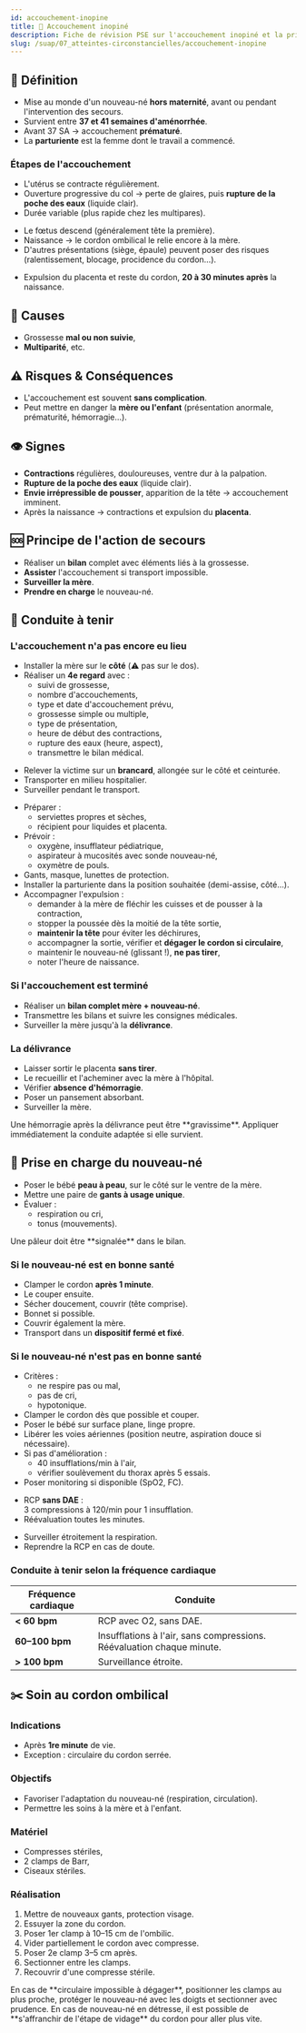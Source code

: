 ---
id: accouchement-inopine
title: 👶 Accouchement inopiné
description: Fiche de révision PSE sur l'accouchement inopiné et la prise en charge du nouveau-né
slug: /suap/07_atteintes-circonstancielles/accouchement-inopine
---


## 👶 Définition

- Mise au monde d'un nouveau-né **hors maternité**, avant ou pendant l'intervention des secours.
- Survient entre **37 et 41 semaines d'aménorrhée**.
- Avant 37 SA → accouchement **prématuré**.
- La **parturiente** est la femme dont le travail a commencé.

### Étapes de l'accouchement

<Tabs>
<TabItem value="travail" label="Le travail">

- L'utérus se contracte régulièrement.
- Ouverture progressive du col → perte de glaires, puis **rupture de la poche des eaux** (liquide clair).
- Durée variable (plus rapide chez les multipares).

</TabItem>
<TabItem value="expulsion" label="L'expulsion">

- Le fœtus descend (généralement tête la première).
- Naissance → le cordon ombilical le relie encore à la mère.
- D'autres présentations (siège, épaule) peuvent poser des risques (ralentissement, blocage, procidence du cordon…).

</TabItem>
<TabItem value="delivrance" label="La délivrance">

- Expulsion du placenta et reste du cordon, **20 à 30 minutes après** la naissance.

</TabItem>
</Tabs>

## 📌 Causes

- Grossesse **mal ou non suivie**,
- **Multiparité**, etc.

## ⚠️ Risques & Conséquences

- L'accouchement est souvent **sans complication**.
- Peut mettre en danger la **mère ou l'enfant** (présentation anormale, prématurité, hémorragie…).

## 👁️ Signes

- **Contractions** régulières, douloureuses, ventre dur à la palpation.
- **Rupture de la poche des eaux** (liquide clair).
- **Envie irrépressible de pousser**, apparition de la tête → accouchement imminent.
- Après la naissance → contractions et expulsion du **placenta**.

## 🆘 Principe de l'action de secours

- Réaliser un **bilan** complet avec éléments liés à la grossesse.
- **Assister** l'accouchement si transport impossible.
- **Surveiller la mère**.
- **Prendre en charge** le nouveau-né.

## 🛟 Conduite à tenir

### L'accouchement n'a pas encore eu lieu

- Installer la mère sur le **côté** (⚠️ pas sur le dos).
- Réaliser un **4e regard** avec :
  - suivi de grossesse,
  - nombre d'accouchements,
  - type et date d'accouchement prévu,
  - grossesse simple ou multiple,
  - type de présentation,
  - heure de début des contractions,
  - rupture des eaux (heure, aspect),
  - transmettre le bilan médical.

<Tabs>
<TabItem value="transportable" label="Si transport possible">

- Relever la victime sur un **brancard**, allongée sur le côté et ceinturée.
- Transporter en milieu hospitalier.
- Surveiller pendant le transport.

</TabItem>
<TabItem value="non-transportable" label="Si accouchement sur place">

- Préparer :
  - serviettes propres et sèches,
  - récipient pour liquides et placenta.
- Prévoir :
  - oxygène, insufflateur pédiatrique,
  - aspirateur à mucosités avec sonde nouveau-né,
  - oxymètre de pouls.
- Gants, masque, lunettes de protection.
- Installer la parturiente dans la position souhaitée (demi-assise, côté…).
- Accompagner l'expulsion :
  - demander à la mère de fléchir les cuisses et de pousser à la contraction,
  - stopper la poussée dès la moitié de la tête sortie,
  - **maintenir la tête** pour éviter les déchirures,
  - accompagner la sortie, vérifier et **dégager le cordon si circulaire**,
  - maintenir le nouveau-né (glissant !), **ne pas tirer**,
  - noter l'heure de naissance.

</TabItem>
</Tabs>

### Si l'accouchement est terminé

- Réaliser un **bilan complet mère + nouveau-né**.
- Transmettre les bilans et suivre les consignes médicales.
- Surveiller la mère jusqu'à la **délivrance**.

### La délivrance

- Laisser sortir le placenta **sans tirer**.
- Le recueillir et l'acheminer avec la mère à l'hôpital.
- Vérifier **absence d'hémorragie**.
- Poser un pansement absorbant.
- Surveiller la mère.

<Admonition type="warning">
Une hémorragie après la délivrance peut être **gravissime**. Appliquer immédiatement la conduite adaptée si elle survient.
</Admonition>

## 👶 Prise en charge du nouveau-né

- Poser le bébé **peau à peau**, sur le côté sur le ventre de la mère.
- Mettre une paire de **gants à usage unique**.
- Évaluer :
  - respiration ou cri,
  - tonus (mouvements).

<Admonition type="note">
Une pâleur doit être **signalée** dans le bilan.
</Admonition>

### Si le nouveau-né est en bonne santé

- Clamper le cordon **après 1 minute**.
- Le couper ensuite.
- Sécher doucement, couvrir (tête comprise).
- Bonnet si possible.
- Couvrir également la mère.
- Transport dans un **dispositif fermé et fixé**.

### Si le nouveau-né n'est pas en bonne santé

- Critères :
  - ne respire pas ou mal,
  - pas de cri,
  - hypotonique.
- Clamper le cordon dès que possible et couper.
- Poser le bébé sur surface plane, linge propre.
- Libérer les voies aériennes (position neutre, aspiration douce si nécessaire).
- Si pas d'amélioration :
  - 40 insufflations/min à l'air,
  - vérifier soulèvement du thorax après 5 essais.
- Poser monitoring si disponible (SpO2, FC).

<Tabs>
<TabItem value="rcp" label="Si aucun changement">

- RCP **sans DAE** :  
  3 compressions à 120/min pour 1 insufflation.
- Réévaluation toutes les minutes.

</TabItem>
<TabItem value="amelioration" label="Si amélioration">

- Surveiller étroitement la respiration.
- Reprendre la RCP en cas de doute.

</TabItem>
</Tabs>

### Conduite à tenir selon la fréquence cardiaque

| Fréquence cardiaque | Conduite |
|---------------------|----------|
| **< 60 bpm** | RCP avec O2, sans DAE. |
| **60–100 bpm** | Insufflations à l'air, sans compressions. Réévaluation chaque minute. |
| **> 100 bpm** | Surveillance étroite. |

## ✂️ Soin au cordon ombilical

### Indications

- Après **1re minute** de vie.
- Exception : circulaire du cordon serrée.

### Objectifs

- Favoriser l'adaptation du nouveau-né (respiration, circulation).
- Permettre les soins à la mère et à l'enfant.

### Matériel

- Compresses stériles,
- 2 clamps de Barr,
- Ciseaux stériles.

### Réalisation

1. Mettre de nouveaux gants, protection visage.
2. Essuyer la zone du cordon.
3. Poser 1er clamp à 10–15 cm de l'ombilic.
4. Vider partiellement le cordon avec compresse.
5. Poser 2e clamp 3–5 cm après.
6. Sectionner entre les clamps.
7. Recouvrir d'une compresse stérile.

<Admonition type="tip">
En cas de **circulaire impossible à dégager**, positionner les clamps au plus proche, protéger le nouveau-né avec les doigts et sectionner avec prudence.
</Admonition>

<Admonition type="tip">
En cas de nouveau-né en détresse, il est possible de **s'affranchir de l'étape de vidage** du cordon pour aller plus vite.
</Admonition>